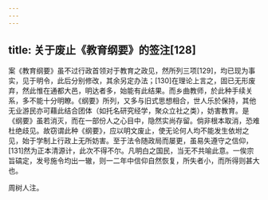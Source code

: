 ```yaml
---
---
---
```

title: 关于废止《教育纲要》的签注[128]
---




案《教育纲要》虽不过行政首领对于教育之政见，然所列三项[129]，均已现为事实，见于明令，此后分别修改，其余另定办法；[130]在理论上言之，固已无形废弃，然此惟在通都大邑，明达者多，始能有此结果。而乡曲教师，於此种手续关系，多不能十分明瞭。《纲要》所列，又多与旧式思想相合，世人乐於保持，其他无业游民亦可藉此结合团体（如托名研究经学，聚众立社之类），妨害教育。是《纲要》虽若消灭，而在一部份人之心目中，隐然实尚存留。倘非根本取消，恐难杜绝歧见。故窃谓此种《纲要》，应以明文废止，使无论何人均不能发生依坿之见，始于学制上行政上无所妨害。至于法令随政局而屡更，虽易失遵守之信仰，[131]然为正本清源计，此次不得不尔。凡明白之国民，当无不共喻此意。一俟宗旨碻定，发号施令均出一辙，则一二年中信仰自然恢复，所失者小，而所得则甚大也。

周树人注。